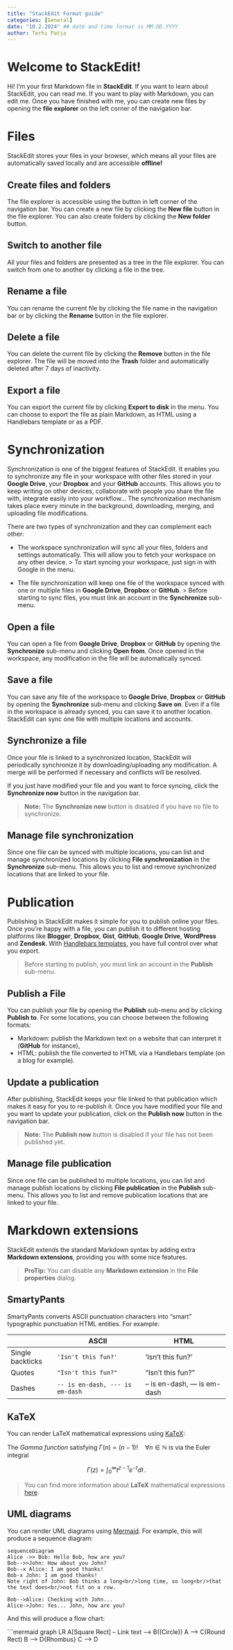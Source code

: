 ```yaml
---
title: "StackEdit Format guide"
categories: [General]
date: "10.2.2024" ## date and time format is MM.DD.YYYY
author: Terhi Patja
---
```



# Welcome to StackEdit!

Hi! I'm your first Markdown file in **StackEdit**. If you want to learn about StackEdit, you can read me. If you want to play with Markdown, you can edit me. Once you have finished with me, you can create new files by opening the **file explorer** on the left corner of the navigation bar.


# Files

StackEdit stores your files in your browser, which means all your files are automatically saved locally and are accessible **offline!**

## Create files and folders

The file explorer is accessible using the button in left corner of the navigation bar. You can create a new file by clicking the **New file** button in the file explorer. You can also create folders by clicking the **New folder** button.

## Switch to another file

All your files and folders are presented as a tree in the file explorer. You can switch from one to another by clicking a file in the tree.

## Rename a file

You can rename the current file by clicking the file name in the navigation bar or by clicking the **Rename** button in the file explorer.

## Delete a file

You can delete the current file by clicking the **Remove** button in the file explorer. The file will be moved into the **Trash** folder and automatically deleted after 7 days of inactivity.

## Export a file

You can export the current file by clicking **Export to disk** in the menu. You can choose to export the file as plain Markdown, as HTML using a Handlebars template or as a PDF.


# Synchronization

Synchronization is one of the biggest features of StackEdit. It enables you to synchronize any file in your workspace with other files stored in your **Google Drive**, your **Dropbox** and your **GitHub** accounts. This allows you to keep writing on other devices, collaborate with people you share the file with, integrate easily into your workflow... The synchronization mechanism takes place every minute in the background, downloading, merging, and uploading file modifications.

There are two types of synchronization and they can complement each other:

- The workspace synchronization will sync all your files, folders and settings automatically. This will allow you to fetch your workspace on any other device.
	> To start syncing your workspace, just sign in with Google in the menu.

- The file synchronization will keep one file of the workspace synced with one or multiple files in **Google Drive**, **Dropbox** or **GitHub**.
	> Before starting to sync files, you must link an account in the **Synchronize** sub-menu.

## Open a file

You can open a file from **Google Drive**, **Dropbox** or **GitHub** by opening the **Synchronize** sub-menu and clicking **Open from**. Once opened in the workspace, any modification in the file will be automatically synced.

## Save a file

You can save any file of the workspace to **Google Drive**, **Dropbox** or **GitHub** by opening the **Synchronize** sub-menu and clicking **Save on**. Even if a file in the workspace is already synced, you can save it to another location. StackEdit can sync one file with multiple locations and accounts.

## Synchronize a file

Once your file is linked to a synchronized location, StackEdit will periodically synchronize it by downloading/uploading any modification. A merge will be performed if necessary and conflicts will be resolved.

If you just have modified your file and you want to force syncing, click the **Synchronize now** button in the navigation bar.

> **Note:** The **Synchronize now** button is disabled if you have no file to synchronize.

## Manage file synchronization

Since one file can be synced with multiple locations, you can list and manage synchronized locations by clicking **File synchronization** in the **Synchronize** sub-menu. This allows you to list and remove synchronized locations that are linked to your file.


# Publication

Publishing in StackEdit makes it simple for you to publish online your files. Once you're happy with a file, you can publish it to different hosting platforms like **Blogger**, **Dropbox**, **Gist**, **GitHub**, **Google Drive**, **WordPress** and **Zendesk**. With [Handlebars templates](http://handlebarsjs.com/), you have full control over what you export.

> Before starting to publish, you must link an account in the **Publish** sub-menu.

## Publish a File

You can publish your file by opening the **Publish** sub-menu and by clicking **Publish to**. For some locations, you can choose between the following formats:

- Markdown: publish the Markdown text on a website that can interpret it (**GitHub** for instance),
- HTML: publish the file converted to HTML via a Handlebars template (on a blog for example).

## Update a publication

After publishing, StackEdit keeps your file linked to that publication which makes it easy for you to re-publish it. Once you have modified your file and you want to update your publication, click on the **Publish now** button in the navigation bar.

> **Note:** The **Publish now** button is disabled if your file has not been published yet.

## Manage file publication

Since one file can be published to multiple locations, you can list and manage publish locations by clicking **File publication** in the **Publish** sub-menu. This allows you to list and remove publication locations that are linked to your file.


# Markdown extensions

StackEdit extends the standard Markdown syntax by adding extra **Markdown extensions**, providing you with some nice features.

> **ProTip:** You can disable any **Markdown extension** in the **File properties** dialog.


## SmartyPants

SmartyPants converts ASCII punctuation characters into "smart" typographic punctuation HTML entities. For example:

|                |ASCII                          |HTML                         |
|----------------|-------------------------------|-----------------------------|
|Single backticks|`'Isn't this fun?'`            |'Isn't this fun?'            |
|Quotes          |`"Isn't this fun?"`            |"Isn't this fun?"            |
|Dashes          |`-- is en-dash, --- is em-dash`|-- is en-dash, --- is em-dash|


## KaTeX

You can render LaTeX mathematical expressions using [KaTeX](https://khan.github.io/KaTeX/):

The *Gamma function* satisfying $\Gamma(n) = (n-1)!\quad\forall n\in\mathbb N$ is via the Euler integral

$$
\Gamma(z) = \int_0^\infty t^{z-1}e^{-t}dt\,.
$$

> You can find more information about **LaTeX** mathematical expressions [here](http://meta.math.stackexchange.com/questions/5020/mathjax-basic-tutorial-and-quick-reference).


## UML diagrams

You can render UML diagrams using [Mermaid](https://mermaidjs.github.io/). For example, this will produce a sequence diagram:

```mermaid
sequenceDiagram
Alice ->> Bob: Hello Bob, how are you?
Bob-->>John: How about you John?
Bob--x Alice: I am good thanks!
Bob-x John: I am good thanks!
Note right of John: Bob thinks a long<br/>long time, so long<br/>that the text does<br/>not fit on a row.

Bob-->Alice: Checking with John...
Alice->John: Yes... John, how are you?
```

And this will produce a flow chart:

```mermaid
graph LR
A[Square Rect] -- Link text --> B((Circle))
A --> C(Round Rect)
B --> D{Rhombus}
C --> D
